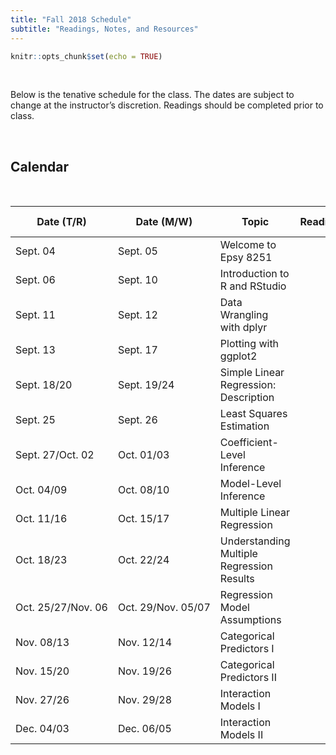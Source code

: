 ```yaml
---
title: "Fall 2018 Schedule"
subtitle: "Readings, Notes, and Resources"
---
```


```r
knitr::opts_chunk$set(echo = TRUE)
```

<br />

Below is the tenative schedule for the class. The dates are subject to change at the instructor's discretion. Readings should be completed prior to class.

<br />

## Calendar

<br />

<table class="table">

<thead>
<tr>
<th style="width:15%;">Date (T/R)</th>
<th style="width:15%;">Date (M/W)</th>
<th style="width:40%;">Topic</th>
<th style="width:10%;text-align:center">Reading</th>
<th style="width:10%;text-align:center">Notes</th>
<th style="width:10%;text-align:center">R Script</th>
</tr>
</thead>

<tbody>

<tr>
<td>Sept. 04</td>
<td>Sept. 05</td>
<td>Welcome to Epsy 8251</td>
<td align="center"><font color="f1f1f1"><a href="reading-00.html"><i class="fa fa-book fa-lg"></i></a></font></td>
<td align="center"><font color="f1f1f1"><i class="fas fa-file-pdf  fa-lg"></i></font></td>
<td align="center"><font color="f1f1f1"><i class="fas fa-code fa-lg"></i></font></td>
</tr>

<tr>
<td>Sept. 06</td>
<td>Sept. 10</td>
<td>Introduction to R and RStudio</td>
<td align="center"><font color="f1f1f1"><a href="reading-01.html"><i class="fa fa-book fa-lg"></i></a></font></td>
<td align="center"><font color="f1f1f1"><a href="http://www.datadreaming.org/files/01-introduction-to-r.html"><i class="fab fa-html5  fa-lg"></i></a></font></td>
<td align="center"><font color="f1f1f1"><i class="fas fa-code fa-lg"></i></font></td>
</tr>

<tr>
<td>Sept. 11</td>
<td>Sept. 12</td>
<td>Data Wrangling with dplyr</td>
<td align="center"><font color="f1f1f1"><a href="reading-02.html"><i class="fa fa-book fa-lg"></i></a></font></td>
<td align="center"><font color="f1f1f1"><a href="http://www.datadreaming.org/files/02-data-wrangling-with-dplyr.html"><i class="fab fa-html5  fa-lg"></i></a></font></td>
<td align="center"><font color="f1f1f1"><a href="https://raw.githubusercontent.com/zief0002/epsy-8251/master/scripts/02-data-wrangling-with-dplyr.R"><i class="fas fa-code fa-lg"></i></a></font></td>
</tr>

<tr>
<td>Sept. 13</td>
<td>Sept. 17</td>
<td>Plotting with ggplot2</td>
<td align="center"><font color="f1f1f1"><a href="reading-03.html"><i class="fa fa-book fa-lg"></i></a></font></td>
<td align="center"><font color="f1f1f1"><a href="http://www.datadreaming.org/files/03-plotting-with-ggplot2.html"><i class="fab fa-html5  fa-lg"></i></a></font></td>
<td align="center"><font color="f1f1f1"><a href="https://raw.githubusercontent.com/zief0002/epsy-8251/master/scripts/03-plotting-with-ggplot2.R"><i class="fas fa-code fa-lg"></i></a></font></td>
</tr>

<tr>
<td>Sept. 18/20</td>
<td>Sept. 19/24</td>
<td>Simple Linear Regression: Description</td>
<td align="center"><font color="f1f1f1"><a href="reading-04.html"><i class="fa fa-book fa-lg"></i></a></font></td>
<td align="center"><font color="f1f1f1"><a href="https://github.com/zief0002/epsy-8251/raw/master/notes/04-simple-linear-regression-description.pdf"><i class="fas fa-file-pdf  fa-lg"></i></a></font></td>
<td align="center"><font color="f1f1f1"><a href="https://raw.githubusercontent.com/zief0002/epsy-8251/master/scripts/04-simple-linear-regression-description.R"><i class="fas fa-code fa-lg"></i></a></font></td>
</tr>

<tr>
<td>Sept. 25</td>
<td>Sept. 26</td>
<td>Least Squares Estimation</td>
<td align="center"><font color="f1f1f1"><i class="fa fa-book fa-lg"></i></font></td>
<td align="center"><font color="f1f1f1"><a href="https://github.com/zief0002/epsy-8251/raw/master/notes/05-least-squares-estimation.pdf"><i class="fas fa-file-pdf  fa-lg"></i></a></font></td>
<td align="center"><font color="f1f1f1"><a href="https://raw.githubusercontent.com/zief0002/epsy-8251/master/scripts/05-least-squares-estimation.R"><i class="fas fa-code fa-lg"></i></a></font></td>
</tr>

<tr>
<td>Sept. 27/Oct. 02</td>
<td>Oct. 01/03</td>
<td>Coefficient-Level Inference</td>
<td align="center"><font color="f1f1f1"><a href="reading-06.html"><i class="fa fa-book fa-lg"></i></a></font></td>
<td align="center"><font color="f1f1f1"><a href="https://github.com/zief0002/epsy-8251/raw/master/notes/06-coefficient-level-inference.pdf"><i class="fas fa-file-pdf  fa-lg"></i></a></font></td>
<td align="center"><font color="f1f1f1"><a href="https://raw.githubusercontent.com/zief0002/epsy-8251/master/scripts/06-coefficient-level-inference.R"><i class="fas fa-code fa-lg"></i></a></font></td>
</tr>

<tr>
<td>Oct. 04/09</td>
<td>Oct. 08/10</td>
<td>Model-Level Inference</td>
<td align="center"><font color="f1f1f1"><i class="fa fa-book fa-lg"></i></font></td>
<td align="center"><font color="f1f1f1"><a href="https://github.com/zief0002/epsy-8251/raw/master/notes/07-model-level-inference.pdf"><i class="fas fa-file-pdf  fa-lg"></i></a></font></td>
<td align="center"><font color="f1f1f1"><a href="https://raw.githubusercontent.com/zief0002/epsy-8251/master/scripts/07-model-level-inference.R"><i class="fas fa-code fa-lg"></i></a></font></td>
</tr>

<tr>
<td>Oct. 11/16</td>
<td>Oct. 15/17</td>
<td>Multiple Linear Regression</td>
<td align="center"><font color="f1f1f1"><a href="reading-07.html"><i class="fa fa-book fa-lg"></i></a></font></td>
<td align="center"><font color="f1f1f1"><a href="https://github.com/zief0002/epsy-8251/raw/master/notes/08-introduction-to-multiple-regression.pdf"><i class="fas fa-file-pdf  fa-lg"></i></a></font></td>
<td align="center"><font color="f1f1f1"><a href="https://raw.githubusercontent.com/zief0002/epsy-8251/master/scripts/08-introduction-to-multiple-regression.R"><i class="fas fa-code fa-lg"></i></a></font></td>
</tr>

<tr>
<td>Oct. 18/23</td>
<td>Oct. 22/24</td>
<td>Understanding Multiple Regression Results</td>
<td align="center"><font color="f1f1f1"><i class="fa fa-book fa-lg"></i></font></td>
<td align="center"><font color="f1f1f1"><a href="https://github.com/zief0002/epsy-8251/raw/master/notes/09-understanding-multiple-regression-results.pdf"><i class="fas fa-file-pdf  fa-lg"></i></a></font></td>
<td align="center"><font color="f1f1f1"><a href="https://raw.githubusercontent.com/zief0002/epsy-8251/master/scripts/09-understanding-multiple-regression-results.R"><i class="fas fa-code fa-lg"></i></a></font></td>
</tr>

<tr>
<td>Oct. 25/27/Nov. 06</td>
<td>Oct. 29/Nov. 05/07</td>
<td>Regression Model Assumptions</td>
<td align="center"><font color="f1f1f1"><a href="reading-08.html"><i class="fa fa-book fa-lg"></i></a></font></td>
<td align="center"><font color="f1f1f1"><a href="https://github.com/zief0002/epsy-8251/raw/master/notes/10-regression-model-assumptions.pdf"><i class="fas fa-file-pdf  fa-lg"></i></a></font></td>
<td align="center"><font color="f1f1f1"><a href="https://raw.githubusercontent.com/zief0002/epsy-8251/master/scripts/10-regression-model-assumptions.R"><i class="fas fa-code fa-lg"></i></a></font></td>
</tr>

<tr>
<td>Nov. 08/13</td>
<td>Nov. 12/14</td>
<td>Categorical Predictors I</td>
<td align="center"><font color="f1f1f1"><a href="reading-09.html"><i class="fa fa-book fa-lg"></i></a></font></td>
<td align="center"><font color="f1f1f1"><a href="https://github.com/zief0002/epsy-8251/raw/master/notes/11-categorical-predictors.pdf"><i class="fas fa-file-pdf  fa-lg"></i></a></font></td>
<td align="center"><font color="f1f1f1"><a href="https://raw.githubusercontent.com/zief0002/epsy-8251/master/scripts/11-categorical-predictors.R"><i class="fas fa-code fa-lg"></i></a></font></td>
</tr>

<tr>
<td>Nov. 15/20</td>
<td>Nov. 19/26</td>
<td>Categorical Predictors II</td>
<td align="center"><font color="f1f1f1"><a href="reading-10.html"><i class="fa fa-book fa-lg"></i></a></font></td>
<td align="center"><font color="f1f1f1"><a href="https://github.com/zief0002/epsy-8251/raw/master/notes/12-more-categorical-predictors.pdf"><i class="fas fa-file-pdf  fa-lg"></i></a></font></td>
<td align="center"><font color="f1f1f1"><a href="https://raw.githubusercontent.com/zief0002/epsy-8251/master/scripts/12-more-categorical-predictors.R"><i class="fas fa-code fa-lg"></i></a></font></td>
</tr>

<tr>
<td>Nov. 27/26</td>
<td>Nov. 29/28</td>
<td>Interaction Models I</td>
<td align="center"><font color="f1f1f1"><a href="reading-11.html"><i class="fa fa-book fa-lg"></i></a></font></td>
<td align="center"><font color="f1f1f1"><a href="https://github.com/zief0002/epsy-8251/raw/master/notes/13-introduction-to-interaction-models.pdf"><i class="fas fa-file-pdf  fa-lg"></i></a></font></td>
<td align="center"><font color="f1f1f1"><a href="https://raw.githubusercontent.com/zief0002/epsy-8251/master/scripts/13-introduction-to-interaction-models.R"><i class="fas fa-code fa-lg"></i></a></font></td>
</tr>

<tr>
<td>Dec. 04/03</td>
<td>Dec. 06/05</td>
<td>Interaction Models II</td>
<td align="center"><font color="f1f1f1"><i class="fa fa-book fa-lg"></i></font></td>
<td align="center"><font color="f1f1f1"><a href="https://github.com/zief0002/epsy-8251/raw/master/notes/14-more-interaction-models.pdf"><i class="fas fa-file-pdf  fa-lg"></i></a></font></td>
<td align="center"><font color="f1f1f1"><a href="https://raw.githubusercontent.com/zief0002/epsy-8251/master/scripts/14-more-interaction-models.R"><i class="fas fa-code fa-lg"></i></a></font></td>
</tr>

</tbody>
</table>    


<!-- <td align="center"><font color="f1f1f1"><i class="fa fa-caret-up fa-lg"></i></font></td> -->
<!-- <td align="center"><font color="f1f1f1"><i class="fa fa-check-square fa-lg"></i></font></td> -->
<!-- <td align="center"><font color="f1f1f1"><i class="fa fa-file-powerpoint fa-lg"></i></font></td> -->